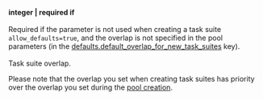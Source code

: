 **integer \| required if**<br/><br/>Required if the parameter is not used when creating a task suite `allow_defaults=true`, and the overlap is not specified in the pool parameters (in the [defaults.​default_​overlap_for_​new_task_suites](/docs/api/create-pool#default_overlap_for_new_task_suites) key).<br/><br/>Task suite overlap.

<Note mode="warning" title="Warning">

Please note that the overlap you set when creating task suites has priority over the overlap you set during the [pool creation](/docs/api/create-pool).

</Note>